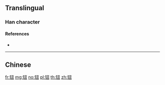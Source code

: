 {{character info/new}}
{{also|鈕}}
==Translingual==

===Han character===
{{Han char|rn=167|rad=钅|as=04|sn=9|four=|canj=CNG,OPNG,XCNG}}

====References====
* {{Han ref|kx=1328.061|hdz=64181.010|uh=94AE|ud=38062}}

----

==Chinese==
{{zh-see|鈕}}

[[fr:钮]]
[[mg:钮]]
[[no:钮]]
[[pl:钮]]
[[th:钮]]
[[zh:钮]]